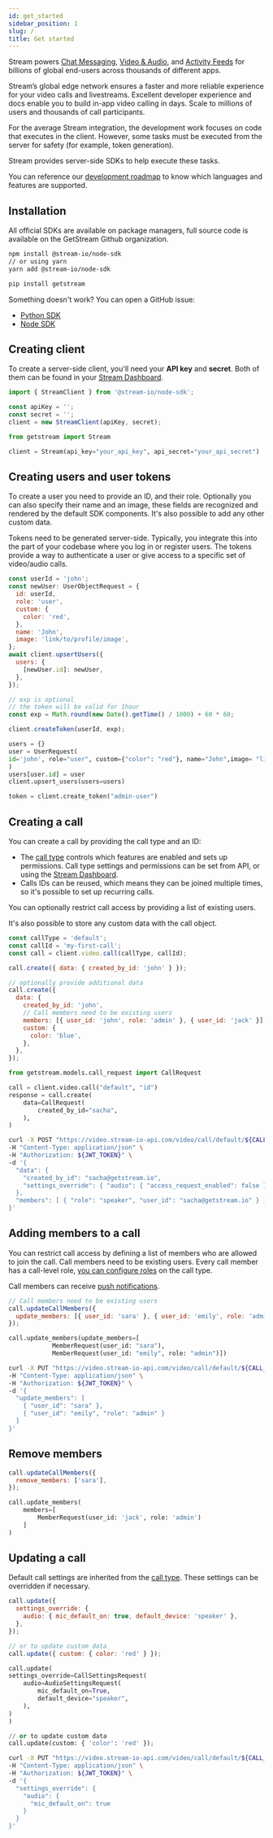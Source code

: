 ```yaml
---
id: get_started
sidebar_position: 1
slug: /
title: Get started
---
```



Stream powers [Chat Messaging](https://getstream.io/chat/), [Video & Audio](https://getstream.io/video/), and [Activity Feeds](https://getstream.io/activity-feeds/) for billions of global end-users across thousands of different apps.

Stream’s global edge network ensures a faster and more reliable experience for your video calls and livestreams. Excellent developer experience and docs enable you to build in-app video calling in days. Scale to millions of users and thousands of call participants.

For the average Stream integration, the development work focuses on code that executes in the client. However, some tasks must be executed from the server for safety (for example, token generation).

Stream provides server-side SDKs to help execute these tasks.

You can reference our [development roadmap](https://github.com/GetStream/protocol/discussions/177) to know which languages and features are supported.

## Installation

All official SDKs are available on package managers, full source code is available on the GetStream Github organization.

<Tabs groupId="examples">
<TabItem value="js" label="JavaScript">

```bash
npm install @stream-io/node-sdk
// or using yarn
yarn add @stream-io/node-sdk
```

</TabItem>
<TabItem value="py" label="Python">

```bash
pip install getstream
```

</TabItem>
</Tabs>

Something doesn't work? You can open a GitHub issue:

- [Python SDK](https://github.com/GetStream/stream-py)
- [Node SDK](https://github.com/GetStream/stream-node)

## Creating client

To create a server-side client, you'll need your **API key** and **secret**. Both of them can be found in your [Stream Dashboard](https://dashboard.getstream.io/).

<Tabs groupId="examples">
<TabItem value="js" label="JavaScript">

```js
import { StreamClient } from '@stream-io/node-sdk';

const apiKey = '';
const secret = '';
client = new StreamClient(apiKey, secret);
```

</TabItem>
<TabItem value="py" label="Python">

```py
from getstream import Stream

client = Stream(api_key="your_api_key", api_secret="your_api_secret")
```

</TabItem>
</Tabs>

## Creating users and user tokens

To create a user you need to provide an ID, and their role. Optionally you can also specify their name and an image, these fields are recognized and rendered by the default SDK components. It's also possible to add any other custom data.

Tokens need to be generated server-side. Typically, you integrate this into the part of your codebase where you log in or register users. The tokens provide a way to authenticate a user or give access to a specific set of video/audio calls.

<Tabs groupId="examples">
<TabItem value="js" label="JavaScript">

```js
const userId = 'john';
const newUser: UserObjectRequest = {
  id: userId,
  role: 'user',
  custom: {
    color: 'red',
  },
  name: 'John',
  image: 'link/to/profile/image',
};
await client.upsertUsers({
  users: {
    [newUser.id]: newUser,
  },
});

// exp is optional
// the token will be valid for 1hour
const exp = Math.round(new Date().getTime() / 1000) + 60 * 60;

client.createToken(userId, exp);
```

</TabItem>
<TabItem value="py" label="Python">

```py
users = {}
user = UserRequest(
id='john', role="user", custom={"color": "red"}, name="John",image= "link/to/profile/image",
)
users[user.id] = user
client.upsert_users(users=users)

token = client.create_token("admin-user")
```

</TabItem>
</Tabs>

## Creating a call

You can create a call by providing the call type and an ID:

- The [call type](call_types/builtin) controls which features are enabled and sets up permissions. Call type settings and permissions can be set from API, or using the [Stream Dashboard](https://dashboard.getstream.io/).
- Calls IDs can be reused, which means they can be joined multiple times, so it's possible to set up recurring calls.

You can optionally restrict call access by providing a list of existing users.

It's also possible to store any custom data with the call object.

<Tabs groupId="examples">
<TabItem value="js" label="JavaScript">

```js
const callType = 'default';
const callId = 'my-first-call';
const call = client.video.call(callType, callId);

call.create({ data: { created_by_id: 'john' } });

// optionally provide additional data
call.create({
  data: {
    created_by_id: 'john',
    // Call members need to be existing users
    members: [{ user_id: 'john', role: 'admin' }, { user_id: 'jack' }],
    custom: {
      color: 'blue',
    },
  },
});
```

</TabItem>
<TabItem value="py" label="Python">

```py
from getstream.models.call_request import CallRequest

call = client.video.call("default", "id")
response = call.create(
    data=CallRequest(
        created_by_id="sacha",
    ),
)
```

</TabItem>

<TabItem value="curl" label="cURL">

```bash
curl -X POST "https://video.stream-io-api.com/video/call/default/${CALL_ID}?api_key=${API_KEY}" \
-H "Content-Type: application/json" \
-H "Authorization: ${JWT_TOKEN}" \
-d '{
  "data": {
    "created_by_id": "sacha@getstream.io",
    "settings_override": { "audio": { "access_request_enabled": false } }
  },
  "members": [ { "role": "speaker", "user_id": "sacha@getstream.io" } ]
}'
```

</TabItem>
</Tabs>

## Adding members to a call

You can restrict call access by defining a list of members who are allowed to join the call. Call members need to be existing users. Every call member has a call-level role, [you can configure roles](call_types/permissions/) on the call type.

Call members can receive [push notifications](../../call_types/settings/#push-notifications-settings).

<Tabs groupId="examples">
<TabItem value="js" label="JavaScript">

```js
// Call members need to be existing users
call.updateCallMembers({
  update_members: [{ user_id: 'sara' }, { user_id: 'emily', role: 'admin' }],
});
```

</TabItem>
<TabItem value="py" label="Python">

```py
call.update_members(update_members=[
            MemberRequest(user_id: "sara"),
            MemberRequest(user_id: "emily", role: "admin")])
```

</TabItem>
<TabItem value="curl" label="cURL">

```bash
curl -X PUT "https://video.stream-io-api.com/video/call/default/${CALL_ID}/members?api_key=${API_KEY}" \
-H "Content-Type: application/json" \
-H "Authorization: ${JWT_TOKEN}" \
-d '{
  "update_members": [
    { "user_id": "sara" },
    { "user_id": "emily", "role": "admin" }
  ]
}'
```

</TabItem>
</Tabs>

## Remove members

<Tabs groupId="examples">
<TabItem value="js" label="JavaScript">

```js
call.updateCallMembers({
  remove_members: ['sara'],
});
```

</TabItem>
<TabItem value="py" label="Python">

```py
call.update_members(
    members=[
        MemberRequest(user_id: 'jack', role: 'admin')
    ]
)
```

</TabItem>
</Tabs>

## Updating a call

Default call settings are inherited from the [call type](call_types/settings/). These settings can be overridden if necessary.

<Tabs groupId="examples">
<TabItem value="js" label="JavaScript">

```js
call.update({
  settings_override: {
    audio: { mic_default_on: true, default_device: 'speaker' },
  },
});

// or to update custom data
call.update({ custom: { color: 'red' } });
```

</TabItem>
<TabItem value="py" label="Python">

```py
call.update(
settings_override=CallSettingsRequest(
    audio=AudioSettingsRequest(
        mic_default_on=True,
        default_device="speaker",
    ),
)
)

// or to update custom data
call.update(custom: { 'color': 'red' });
```

</TabItem>
<TabItem value="curl" label="cURL">

```bash
curl -X PUT "https://video.stream-io-api.com/video/call/default/${CALL_ID}?api_key=${API_KEY}" \
-H "Content-Type: application/json" \
-H "Authorization: ${JWT_TOKEN}" \
-d '{
  "settings_override": {
    "audio": {
      "mic_default_on": true
    }
  }
}'

```

</TabItem>
</Tabs>
